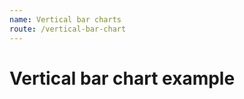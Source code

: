 ```yaml
---
name: Vertical bar charts
route: /vertical-bar-chart
---
```



# Vertical bar chart example
<Playground>
    <VerticalBarChart
        showBarLabel
        yComplement='%'
        xType='category'
        yType='value'
        color='green'
        title='Bar Chart example'
        toolboxTooltip={{ saveAsImage: 'save' }}
        tooltip={ { label: 'Equipamento', result: 'Disponibilidade' } }
        data={ [
          {
            label: 'NG209131231',
            result: '100',
            itemId: 1
          },
          {
            label: 'NG21021313',
            result: '10',
            itemId: 1
          },
          {
            label: 'NG211131231',
            result: '100',
            itemId: 1
          }, 
          {
            label: 'NG21221312313',
            result: '100',
            itemId: 1
          },
          {
            label: 'NG213133123',
            result: '100',
            itemId: 1
          },
                 {
            label: 'NG2142232313',
            result: '100',
            itemId: 1
          },
          {
            label: 'NG2151111',
            result: '10',
            itemId: 1
          },
          {
            label: 'NG216444533',
            result: '100',
            itemId: 1
          }, 
          {
            label: 'NG2172222',
            result: '100',
            itemId: 1
          },
          {
            label: 'NG21822222',
            result: '100',
            itemId: 1
          },
           {
            label: 'NG2192222222222',
            result: '10',
            itemId: 1
          },
          {
            label: 'NG22022222222222',
            result: '100',
            itemId: 1
          }, 
          {
            label: 'NG22122222222',
            result: '100',
            itemId: 1
          },
          {
            label: 'NG2222222222222',
            result: '100',
            itemId: 1
          },
          {
            label: '31',
            result: '100',
            itemId: 1,
          },
          {
            label: '3',
            result: '10',
            itemId: 1,
          },
          {
            label: '31',
            result: '100',
            itemId: 1,
          },
          {
            label: '2313',
            result: '100',
            itemId: 1,
          },
          {
            label: '23',
            result: '100',
            itemId: 1,
          },
          {
            label: '313',
            result: '100',
            itemId: 1,
          },
          {
            label: '45',
            result: '10',
            itemId: 1,
          },
          {
            label: '33',
            result: '100',
            itemId: 1,
          },
          {
            label: '89',
            result: '100',
            itemId: 1,
          },
          {
            label: '299',
            result: '100',
            itemId: 1,
          },
          {
            label: '222222',
            result: '10',
            itemId: 1,
          },
          {
            label: '222484842222',
            result: '100',
            itemId: 1,
          },
          {
            label: '2222',
            result: '100',
            itemId: 1,
          },
          {
            label: '22222552',
            result: '100',
            itemId: 1,
          },
        ] }       
  />
</Playground>
